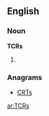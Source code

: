 ==English==

===Noun===
'''TCRs'''

# {{plural of|[[TCR]]}}

===Anagrams===
* [[CRTs#English|CRTs]]

[[ar:TCRs]]